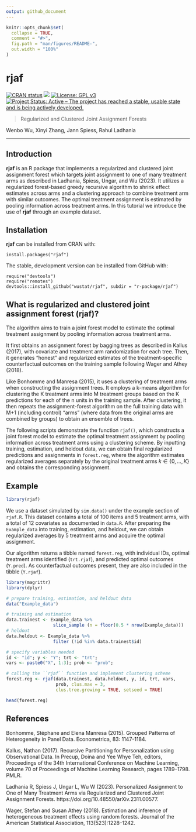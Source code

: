 ```yaml
---
output: github_document
---
```


<!-- README.md is generated from README.Rmd. Please edit that file -->

```r
knitr::opts_chunk$set(
  collapse = TRUE,
  comment = "#>",
  fig.path = "man/figures/README-",
  out.width = "100%"
)
```

# rjaf

<!-- badges: start -->
[![CRAN status](https://www.r-pkg.org/badges/version/rjaf)](https://CRAN.R-project.org/package=rjaf) ![](http://cranlogs.r-pkg.org/badges/grand-total/rjaf)
[![License: GPL v3](https://img.shields.io/badge/License-GPLv3-blue.svg)](https://www.gnu.org/licenses/gpl-3.0)
[![Project Status: Active – The project has reached a stable, usable state and is being actively developed.](https://www.repostatus.org/badges/latest/active.svg)](https://www.repostatus.org/#active)
<!-- badges: end -->

> Regularized and Clustered Joint Assignment Forests

Wenbo Wu, Xinyi Zhang, Jann Spiess, Rahul Ladhania

---
## Introduction

**rjaf** is an R package that implements a regularized and clustered joint assignment forest which targets joint assignment to one of many treatment arms as described in Ladhania, Spiess, Ungar, and Wu (2023). It utilizes a regularized forest-based greedy recursive algorithm to shrink effect estimates across arms and a clustering approach to combine treatment arm with similar outcomes. The optimal treatment assignment is estimated by pooling information across treatment arms. In this tutorial we introduce the use of **rjaf** through an example dataset.



## Installation
**rjaf** can be installed from CRAN with:
```
install.packages("rjaf")
```

The stable, development version can be installed from GitHub with:
```
require("devtools")
require("remotes")
devtools::install_github("wustat/rjaf", subdir = "r-package/rjaf")
```

## What is regularized and clustered joint assignment forest (rjaf)? 
The algorithm aims to train a joint forest model to estimate the optimal treatment assignment by pooling information across treatment arms.

It first obtains an assignment forest by bagging trees as described in Kallus (2017),  with covariate and treatment arm randomization for each tree. Then, it generates "honest" and regularized estimates of the treatment-specific counterfactual outcomes on the training sample following Wager and Athey (2018).

Like Bonhomme and Manresa (2015), it uses a clustering of treatment arms when constructing the assignment trees. It employs a k-means algorithm for clustering the K treatment arms into M treatment groups based on the K predictions for each of the n units in the training sample. After clustering, it then repeats the assignment-forest algorithm on the full training data with M+1 (including control) "arms" (where data from the original arms are combined by groups) to obtain an ensemble of trees.

The following scripts demonstrate the function ``rjaf()``, which constructs a joint forest model to estimate the optimal treatment assignment by pooling information across treatment arms using a clustering scheme. By inputting training, estimation, and heldout data, we can obtain final regularized predictions and assignments in ``forest.reg``, where the algorithm estimates regularized averages separately by the original treatment arms $k \in \{0,\ldots,K\}$ and obtains the corresponding assignment.


## Example

```r
library(rjaf)
```


We use a dataset simulated by `sim.data()` under the example section of `rjaf.R`. This dataset contains a total of 100 items and 5 treatment arms, with a total of 12 covariates as documented in `data.R`. After preparing the `Example_data` into training, estimation, and heldout, we can obtain regularized averages by 5 treatment arms and acquire the optimal assignment. 

Our algorithm returns a tibble named ``forest.reg``, with individual IDs, optimal treatment arms identified (`trt.rjaf`), and predicted optimal outcomes (`Y.pred`). As counterfactual outcomes present, they are also included in the tibble (`Y.rjaf`).

```r
library(magrittr)
library(dplyr)

# prepare training, estimation, and heldout data
data("Example_data")

# training and estimation
data.trainest <- Example_data %>% 
                  slice_sample (n = floor(0.5 * nrow(Example_data)))
# heldout
data.heldout <- Example_data %>% 
                  filter (!id %in% data.trainest$id)

# specify variables needed
id <- "id"; y <- "Y"; trt <- "trt";  
vars <- paste0("X", 1:3); prob <- "prob";

# calling the ``rjaf`` function and implement clustering scheme
forest.reg <- rjaf(data.trainest, data.heldout, y, id, trt, vars, 
                   prob, clus.max = 3, 
                   clus.tree.growing = TRUE, setseed = TRUE)

head(forest.reg)

```


## References

Bonhomme, Stéphane and Elena Manresa (2015). Grouped Patterns of Heterogeneity in Panel Data. Econometrica, 83: 1147-1184.
\cr

Kallus, Nathan (2017). Recursive Partitioning for Personalization using Observational Data. In Precup, Doina and Yee Whye Teh, editors, Proceedings of the 34th International Conference on Machine Learning, volume 70 of Proceedings of Machine Learning Research, pages 1789–1798. PMLR.
\cr

Ladhania R, Spiess J, Ungar L, Wu W (2023). Personalized Assignment to One of Many Treatment Arms via Regularized and Clustered Joint Assignment Forests. https://doi.org/10.48550/arXiv.2311.00577.
\cr

Wager, Stefan and Susan Athey (2018). Estimation and inference of heterogeneous treatment effects using random forests. Journal of the American Statistical Association, 113(523):1228–1242.
\cr
